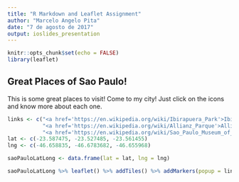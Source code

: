 ```yaml
---
title: "R Markdown and Leaflet Assignment"
author: "Marcelo Angelo Pita"
date: "7 de agosto de 2017"
output: ioslides_presentation
---
```


```r
knitr::opts_chunk$set(echo = FALSE)
library(leaflet)
```

## Great Places of Sao Paulo!

This is some great places to visit! Come to my city! Just click on the icons and know more about each one.

```r
links <- c("<a href='https://en.wikipedia.org/wiki/Ibirapuera_Park'>Ibirapuera Park</a>", 
           "<a href='https://en.wikipedia.org/wiki/Allianz_Parque'>Allianz Parque</a>",
           "<a href='https://en.wikipedia.org/wiki/Sao_Paulo_Museum_of_Art'>MASP</a>")
lat <- c(-23.587475, -23.527485, -23.561455)
lng <- c(-46.658835, -46.6783682, -46.655968)

saoPauloLatLong <- data.frame(lat = lat, lng = lng)

saoPauloLatLong %>% leaflet() %>% addTiles() %>% addMarkers(popup = links)

```

